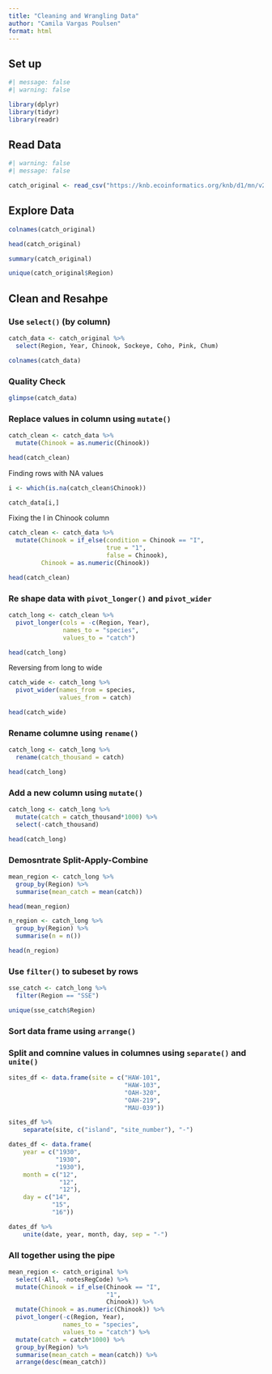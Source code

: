 ```yaml
---
title: "Cleaning and Wrangling Data"
author: "Camila Vargas Poulsen"
format: html
---
```


## Set up
```r
#| message: false
#| warning: false

library(dplyr)
library(tidyr)
library(readr)
```


## Read Data
```r
#| warning: false
#| message: false

catch_original <- read_csv("https://knb.ecoinformatics.org/knb/d1/mn/v2/object/df35b.302.1")
```


## Explore Data
```r
colnames(catch_original)

head(catch_original)

summary(catch_original)

unique(catch_original$Region)
```


## Clean and Resahpe

### Use `select()` (by column)
```r
catch_data <- catch_original %>% 
  select(Region, Year, Chinook, Sockeye, Coho, Pink, Chum)

colnames(catch_data)
```

### Quality Check
```r
glimpse(catch_data)
```


### Replace values in column using `mutate()`
```r
catch_clean <- catch_data %>% 
  mutate(Chinook = as.numeric(Chinook))

head(catch_clean)
```

Finding rows with NA values

```r
i <- which(is.na(catch_clean$Chinook))

catch_data[i,]
```
Fixing the I in Chinook column
```r
catch_clean <- catch_data %>% 
  mutate(Chinook = if_else(condition = Chinook == "I",
                           true = "1",
                           false = Chinook),
         Chinook = as.numeric(Chinook))

head(catch_clean)
```


### Re shape data with `pivot_longer()` and `pivot_wider`
```r
catch_long <- catch_clean %>% 
  pivot_longer(cols = -c(Region, Year),
               names_to = "species",
               values_to = "catch")

head(catch_long)

```

Reversing from long to wide
```r
catch_wide <- catch_long %>% 
  pivot_wider(names_from = species,
              values_from = catch)

head(catch_wide)
```


### Rename columne using `rename()`
```r
catch_long <- catch_long %>% 
  rename(catch_thousand = catch)

head(catch_long)

```

### Add a new column using `mutate()`
```r
catch_long <- catch_long %>% 
  mutate(catch = catch_thousand*1000) %>% 
  select(-catch_thousand)

head(catch_long)
```


### Demosntrate Split-Apply-Combine
```r
mean_region <- catch_long %>% 
  group_by(Region) %>% 
  summarise(mean_catch = mean(catch))

head(mean_region)

n_region <- catch_long %>% 
  group_by(Region) %>% 
  summarise(n = n())

head(n_region)

```


### Use `filter()` to subeset by rows
```r
sse_catch <- catch_long %>% 
  filter(Region == "SSE")

unique(sse_catch$Region)

```



### Sort data frame using `arrange()`

### Split and comnine values in columnes using `separate()` and `unite()`

```r
sites_df <- data.frame(site = c("HAW-101",
                                "HAW-103",
                                "OAH-320",
                                "OAH-219",
                                "MAU-039"))

sites_df %>%
    separate(site, c("island", "site_number"), "-")
```


```r
dates_df <- data.frame(
    year = c("1930",
             "1930",
             "1930"),
    month = c("12",
              "12",
              "12"),
    day = c("14",
            "15",
            "16"))

dates_df %>%
    unite(date, year, month, day, sep = "-")
```


### All together using the pipe
```r
mean_region <- catch_original %>% 
  select(-All, -notesRegCode) %>% 
  mutate(Chinook = if_else(Chinook == "I",
                           "1",
                           Chinook)) %>% 
  mutate(Chinook = as.numeric(Chinook)) %>% 
  pivot_longer(-c(Region, Year),
               names_to = "species",
               values_to = "catch") %>% 
  mutate(catch = catch*1000) %>% 
  group_by(Region) %>% 
  summarise(mean_catch = mean(catch)) %>% 
  arrange(desc(mean_catch))


```

